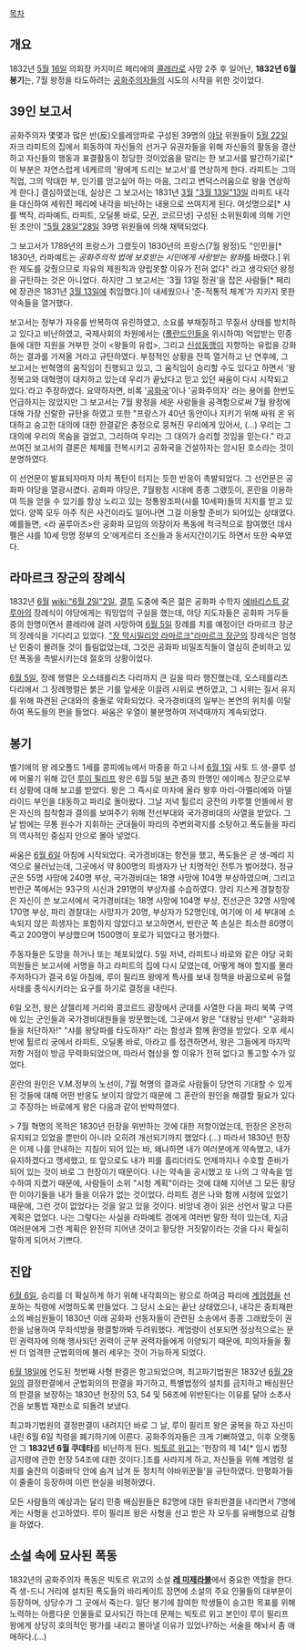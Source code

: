[[목차]]

== 개요 ==
1832년 [[5월]] [[16]]일 의회장 카지미르 페리에의 [[콜레라]]로 사망 2주 후 일어난, '''1832년 6월 봉기'''는, 7월 왕정을 타도하려는 [[공화주의]]자들의 시도의 시작을 위한 것이었다.

== 39인 보고서 ==
공화주의자 몇몇과 많은 반(反)오를레앙파로 구성된 39명의 [[야당]] 위원들이 [[5월 22일]] 자크 라피트의 집에서 회동하여 자신들의 선거구 유권자들을 위해 자신들의 활동을 결산하고 자신들의 행동과 표결활동이 정당한 것이었음을 알리는 한 보고서를 발간하기로[* 이 부분은 자연스럽게 네케르의 '왕에게 드리는 보고서'를 연상하게 한다. 라피트는 그의 직업, 그의 막대한 부, 인기를 얻고싶어 하는 마음, 그리고 변덕스러움으로 왕을 연상하게 한다.] 결심하였는데, 실상은 그 보고서는 1831년 [[3월]] [["3월 13일"13일]] 라피트 내각을 대신하여 세워진 페리에 내각을 비난하는 내용으로 쓰여지게 된다. 여섯명으로[* 샤를 백작, 라파예트, 라피트, 오딜롱 바로, 모귄, 코르므냉] 구성된 소위원회에 의해 기안된 초안이 [["5월 28일"28일]] 39명 위원들에 의해 채택되었다.

그 보고서가 1789년의 프랑스가 그랬듯이 1830년의 프랑스(7월 왕정)도 "인민을[* 1830년, 라파예트는 ''공화주의적 법에 보호받는 시민에게 사랑받는 왕좌''를 바랬다.] 위한 제도를 갖췄으므로 자유의 제원칙과 양립못할 이유가 전혀 없다" 라고 생각되던 왕정을 규탄하는 것은 아니었다. 하지만 그 보고서는 '3월 13일 정권'을 잡은 사람들[* 페리에 장관은 1831년 [[3월 13일]]에 취임했다.]이 내세웠으나 '준-적통적 체계'가 지키지 못한 약속들을 열거했다. 

보고서는 정부가 자유를 반복하여 유린하였고, 소요를 부채질하고 무질서 상태를 방치하고 있다고 비난하였고, 국제사회의 차원에서는 ([[폴란드]]인들을 위시하여) 억압받는 민중들에 대한 지원을 거부한 것이 <왕들의 유럽>, 그리고 [[신성동맹]]이 지향하는 유럽을 강화하는 결과를 가져올 거라고 규탄하였다. 부정적인 상황을 잔뜩 열거하고 난 연후에, 그 보고서는 반혁명의 움직임이 진행되고 있고, 그 움직임이 승리할 수도 있다고 하면서 '왕정복고와 대혁명이 대치하고 있는데 우리가 끝났다고 믿고 있던 싸움이 다시 시작되고 있다.'라고 주장하였다. 요약하자면, 비록 '[[공화국]]'이나 '공화주의자' 라는 용어를 한번도 언급하지는 않았지만 그 보고서는 7월 왕정을 세운 사람들을 공격함으로써 7월 왕정에 대해 가장 신랄한 규탄을 하였고 또한 "프랑스가 40년 동안이나 지키기 위해 싸워 온 위대하고 숭고한 대의에 대한 한결같은 충정으로 뭉쳐진 우리에게 있어서, (...) 우리는 그 대의에 우리의 목숨을 걸었고, 그리하여 우리는 그 대의가 승리할 것임을 믿는다." 라고 쓰여진 보고서의 결론은 체제를 전복시키고 공화국을 건설하자는 암시된 호소라는 것이 분명하였다.

이 선언문이 발표되자마자 마치 폭탄이 터지는 듯한 반응이 촉발되었다. 그 선언문은 공화파 야당을 열광시켰다. 공화파 야당은, 7월왕정 시대에 종종 그랬듯이, 혼란을 이용하여 득을 얻을 수 있기를 항상 노리고 있는 정통왕조파(샤를 10세파)들의 지지를 받고 있었다. 양쪽 모두 아주 작은 사건이라도 일어나면 그걸 이용할 준비가 되어있는 상태였다. 예를들면, <라 골루아즈>란 공화파 모임의 의장이자 폭동에 적극적으로 참여했던 데샤펠은 샤를 10세 망명 정부의 오'에게르티 조신들과 동서지간이기도 하면서 또한 숙부였다.

== 라마르크 장군의 장례식 ==
1832년 [[6월]] [[wiki:"6월 2일"2일]], [[결투]] 도중에 죽은 젊은 공화파 수학자 [[에바리스트 갈루아]]의 장례식이 야당에게는 워밍업의 구실을 했는데, 야당 지도자들은 공화파 거두들 중의 한명이면서 콜레라에 걸려 사망하여 [[6월 5일]] 장례를 치를 예정이던 라마르크 장군의 장례식을 기다리고 있었다. [["장 막시밀리앙 라마르크"라마르크 장군]]의 장례식은 엄청난 민중이 몰려들 것이 틀림없었는데, 그것은 공화파 비밀조직들이 열심히 준비하고 있던 폭동을 촉발시키는데 절호의 상황이었다.

[[6월 5일]], 장례 행렬은 오스테를리츠 다리까지 큰 길을 따라 행진했는데, 오스테를리츠 다리에서 그 장례행렬은 붉은 기를 앞세운 이끌려 시위로 변하였고, 그 시위는 질서 유지를 위해 파견된 군대와의 충돌로 악화되었다. 국가경비대의 일부는 본연의 위치를 이탈하여 폭도들의 편을 들었다. 싸움은 우열이 불분명하여 저녁때까지 계속되었다.

== 봉기 ==
벨기에의 왕 레오폴드 1세를 콩피에뉴에서 마중을 하고 나서 [[6월 1일]] 샤토 드 생-클루 성에 머물기 위해 갔던 [[루이 필리프]] 왕은 6월 5일 [[부관]] 중의 한명인 에이메스 장군으로부터 상황에 대해 보고를 받았다. 왕은 그 즉시로 마차에 올라 왕후 마리-아멜리에와 아델라이드 부인을 대동하고 파리로 돌아왔다. 그날 저녁 튈르리 궁전의 카루젤 안뜰에서 왕은 자신의 침착함과 결의를 보여주기 위해 전선부대와 국가경비대의 사열을 받았다. 그날 밤에는 무통 원수가 지휘하는 군대들이 파리의 주변외곽지를 소탕하고 폭도들을 파리의 역사적인 중심지 안으로 몰아 넣었다.

싸움은 [[6월 6일]] 아침에 시작되었다. 국가경비대는 항전을 했고, 폭도들은 곧 생-메리 지역으로 물러났는데, 그곳에서 약 800명의 희생자가 난 치명적인 전투가 벌어졌다. 정규군은 55명 사망에 240명 부상, 국가경비대는 18명 사망에 104명 부상하였으며, 그리고 반란군 쪽에서는 93구의 시신과 291명의 부상자를 수습하였다. 앙리 지스케 경찰청장은 자신이 쓴 보고서에서 국가경비대는 18명 사망에 104명 부상, 전선군은 32명 사망에 170명 부상, 파리 경찰대는 사망자가 20명, 부상자가 52명인데, 여기에 이 세 부대에 소속되지 않은 희생자는 포함하지 않았다고 보고하면서, 반란군 쪽 손실은 최소한 80명이 죽고 200명이 부상했으며 1500명이 포로가 되었다고 평가했다.

주동자들은 도망을 하거나 또는 체포되었다. 5일 저녁, 라피트나 바로와 같은 야당 국회의원들은 보고서에 서명을 하고 라피트의 집에 다시 모였는데, 어떻게 해야 할지를 몰라 주저하다가 결국 6일 아침에, 루이 필리프 왕에게 특사를 보내 정책을 바꿈으로써 유혈사태를 종식시키라는 요구를 하기로 결정을 내린다.

6일 오전, 왕은 샹젤리제 거리와 콩코르드 광장에서 군대를 사열한 다음 파리 북쪽 구역에 있는 군인들과 국가경비대원들을 방문했는데, 그곳에서 왕은 "대왕님 만세!" "공화파들을 처단하자!" "샤를 왕당파를 타도하자!" 라는 함성과 함께 환영을 받았다. 오후 세시 반에 튈르리 궁에서 라피트, 오딜롱 바로, 아라고 를 접견하면서, 왕은 그들에게 마지막 저항 거점이 방금 무력화되었으며, 따라서 협상을 할 이유가 전혀 없다고 통고할 수가 있었다. 


혼란의 원인은 V.M.정부의 노선이, 7월 혁명의 결과로 사람들이 당연히 기대할 수 있게 된 것들에 대해 어떤 반응도 보이지 않았기 때문에 그 혼란의 원인을 해결할 필요가 있다고 주장하는 바로에게 왕은 다음과 같이 반박하였다.  

> 7월 혁명의 목적은 1830년 헌장을 위반하는 것에 대한 저항이었는데, 헌장은 온전히 유지되고 있었을 뿐만이 아니라 오히려 개선되기까지 했었다.(...) 따라서 1830년 헌장은 이제 나를 안내하는 지침이 되어 있는 바, 왜냐하면 내가 여러분에게 약속했고, 내가 유지하겠다고 맹세했고, 또 앞으로도 내가 피를 흘리더라도 언제까지나 수호할 준비가 되어 있는 것이 바로 그 헌장이기 때문이다. 나는 약속을 공시했고 또 나의 그 약속을 엄수하여 지켰기 때문에, 사람들이 소위 "시청 계획"이라는 것에 대해 지어낸 그 모든 황당한 이야기들을 내가 들을 이유가 없는 것이었다. 라피트 경은 나와 함께 시청에 있었기 때문에, 그런 것이 없었다는 것을 알고 있을 것이다. 비앙네 경이 읽은 선언서 말고 다른 계획은 없었다. 나는 그렇다는 사실을 라파예트 경에게 여러번 말한 적이 있는데, 지금 여러분에게 그런 계획은 완전히 지어낸 것이고 황당한 거짓말이라는 것을 다시 확실히 말하게 되어서 기쁘다.

== 진압 ==
[[6월 6일]], 승리를 더 확실하게 하기 위해 내각회의는 왕으로 하여금 파리에 [[계엄령]]을 선포하는 칙령에 서명하도록 만들었다. 그 당시 소요는 끝난 상태였으나, 내각은 중죄재판소의 배심원들이 1830년 이래 공화파 선동자들이 관련된 소송에서 종종 그래왔듯이 권한을 남용하여 무죄석방을 평결할까봐 두려워했다. 계엄령이 선포되면 정상적으로는 문민 권력자에 의해 행사되던 권력이 군부 권력자들에게 이양되기 때문에, 피의자들을 훨씬 더 엄격한 군법회의에 불러 세우는 것이 가능하게 되었다.

[[6월 18일]]에 언도된 첫번째 사형 판결은 항고되었으며, 최고파기법원은 1832년 [[6월 29일]]의 결정판결에서 군법회의의 판결을 파기하고, 특별법정의 설치를 금지하고 배심원단의 판결을 보장하는 1830년 헌장의 53, 54 및 56조에 위반된다는 이유를 달아 소추사건을 보통법 재판소로 되돌려 보냈다.

최고파기법원의 결정판결이 내려지던 바로 그 날, 루이 필리프 왕은 굴복을 하고 자신이 내린 6월 6일 칙령을 폐기하기에 이른다. 공화주의자들은 크게 기뻐하였고, 이후 오랫동안 그 '''1832년 6월 쿠데타'''를 비난하게 된다. [[빅토르 위고]]는 '헌장의 제 14[* 임시 법정 금지령에 관한 헌장 54조에 대한 것이다.]조를 사라지게 하고, 자신들을 위해 계엄령 설치를 술잔의 이중바닥 안에 숨겨 남겨 둔 정치적 야바위꾼들'을 규탄하였다. 만평화가들이 줄줄이 등장하여 이런 현실을 비평하였다. 

모든 사람들의 예상과는 달리 민중 배심원들은 82명에 대한 유죄판결을 내리면서 7명에게는 사형을 선고하였다. 루이 필리프 왕은 사형을 선고 받은 자 모두를 유배형으로 감형을 하였다.

== 소설 속에 묘사된 폭동 ==
1832년의 공화주의자 폭동은 빅토르 위고의 소설 '''[[레 미제라블]]'''에서 중요한 역할을 한다. 즉 생-드니 거리에 설치된 폭도들의 바리케이트 장면에 소설의 주요 인물들의 대부분이 등장하며, 상당수가 그 곳에서 죽는다. 일단 봉기에 참여한 학생들이 숭고한 목표를 위해 노력하는 아름다운 인물들로 묘사되긴 하는데 문제는 빅토르 위고 본인이 루이 필리프 왕에게 상당히 호의적인 평가를 내리고 몰아낼 이유가 있었나?하는 서술을 해놔서 좀 애매하다.(...)
 
